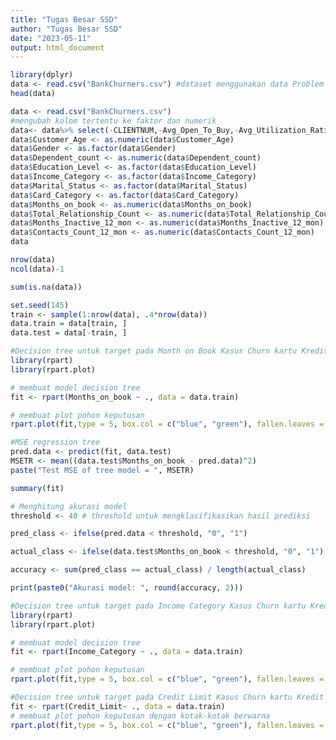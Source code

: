 ---
title: "Tugas Besar SSD"
author: "Tugas Besar SSD"
date: "2023-05-11"
output: html_document
---

```{r}
library(dplyr)
data <- read.csv("BankChurners.csv") #dataset menggunakan data Problem Churner Kartu Kredit di sebuah Bank
head(data)
```
```{r}
data <- read.csv("BankChurners.csv")
#mengubah kolom tertentu ke faktor dan numerik
data<- data%>% select(-CLIENTNUM,-Avg_Open_To_Buy,-Avg_Utilization_Ratio,-Total_Trans_Amt, -Total_Trans_Ct)
data$Customer_Age <- as.numeric(data$Customer_Age)
data$Gender <- as.factor(data$Gender)
data$Dependent_count <- as.numeric(data$Dependent_count)
data$Education_Level <- as.factor(data$Education_Level)
data$Income_Category <- as.factor(data$Income_Category)
data$Marital_Status <- as.factor(data$Marital_Status)
data$Card_Category <- as.factor(data$Card_Category)
data$Months_on_book <- as.numeric(data$Months_on_book)
data$Total_Relationship_Count <- as.numeric(data$Total_Relationship_Count)
data$Months_Inactive_12_mon <- as.numeric(data$Months_Inactive_12_mon)
data$Contacts_Count_12_mon <- as.numeric(data$Contacts_Count_12_mon)
data
```


```{r}
nrow(data)
ncol(data)-1 
```


```{r}
sum(is.na(data))
```


```{r}
set.seed(145)
train <- sample(1:nrow(data), .4*nrow(data))
data.train = data[train, ]
data.test = data[-train, ]
```

```{r}
#Decision tree untuk target pada Month on Book Kasus Churn kartu Kredit di Bank
library(rpart)
library(rpart.plot)

# membuat model decision tree
fit <- rpart(Months_on_book ~ ., data = data.train)

# membuat plot pohon keputusan 
rpart.plot(fit,type = 5, box.col = c("blue", "green"), fallen.leaves = FALSE)
```

```{r}
#MSE regression tree
pred.data <- predict(fit, data.test)
MSETR <- mean((data.test$Months_on_book - pred.data)^2)
paste("Test MSE of tree model = ", MSETR)
```
```{r}
summary(fit)
```
```{r}
# Menghitung akurasi model
threshold <- 40 # threshold untuk mengklasifikasikan hasil prediksi

pred_class <- ifelse(pred.data < threshold, "0", "1")

actual_class <- ifelse(data.test$Months_on_book < threshold, "0", "1")

accuracy <- sum(pred_class == actual_class) / length(actual_class)

print(paste0("Akurasi model: ", round(accuracy, 2)))

```

```{r}
#Decision tree untuk target pada Income Category Kasus Churn kartu Kredit di Bank
library(rpart)
library(rpart.plot)

# membuat model decision tree
fit <- rpart(Income_Category ~ ., data = data.train)

# membuat plot pohon keputusan 
rpart.plot(fit,type = 5, box.col = c("blue", "green"), fallen.leaves = FALSE)

```

```{r}
#Decision tree untuk target pada Credit Limit Kasus Churn kartu Kredit di Bank
fit <- rpart(Credit_Limit~ ., data = data.train)
# membuat plot pohon keputusan dengan kotak-kotak berwarna
rpart.plot(fit,type = 5, box.col = c("blue", "green"), fallen.leaves = FALSE)
```



